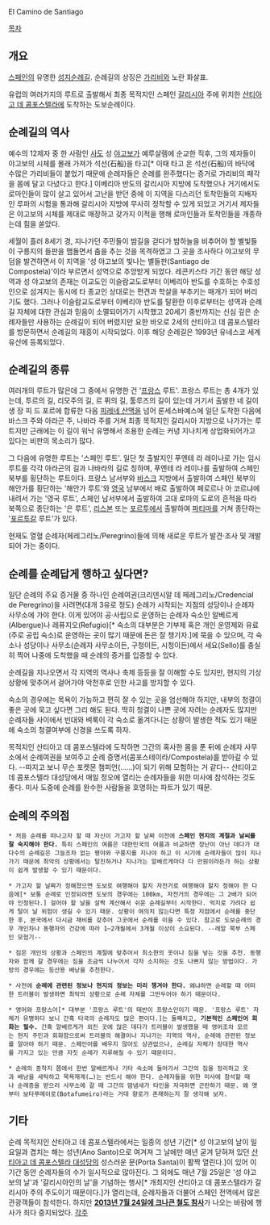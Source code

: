 El Camino de Santiago

[[목차]]
== 개요 ==
[[스페인]]의 유명한 [[성지순례]]길. 순례길의 상징은 [[가리비]]와 노란 화살표.

유럽의 여러가지의 루트로 출발해서 최종 목적지인 스페인 [[갈리시아]] 주에 위치한 [[산티아고 데 콤포스텔라 대성당|산티아고 데 콤포스텔라]]에 도착하는 도보순례이다.
== 순례길의 역사 ==
예수의 12제자 중 한 사람인 [[사도]] 성 [[야고보]]가 예루살렘에 순교한 직후, 그의 제자들이 야고보의 시체를 몰래 가져가 석선(石船)을 타고[* 이때 타고 온 석선(石船)의 바닥에 수많은 가리비들이 붙었기 때문에 순례자들은 순례를 완주했다는 증거로 가리비의 패각을 몸에 달고 다녔다고 한다.] 이베리아 반도의 갈리시아 지방에 도착했으나 거기에서도 로마인들이 많이 살고 있어서 고난을 받던 중에 이 지역을 다스리던 토착민들의 지배자인 루파의 시험을 통과해 갈리시아 지방에 무사히 정착할 수 있게 되었고 거기서 제자들은 야고보의 시체를 제대로 매장하고 갖가지 이적을 행해 로마인들과 토착민들을 개종하는데 힘을 쏟았다.

세월이 흘러 8세기 경, 지나가던 주민들이 밤길을 걷다가 밤하늘을 비추어야 할 별빛들이 구릉지의 들판을 맴돌면서 춤을 추는 것을 목격하였고 그 곳을 조사하다 야고보의 무덤을 발견하면서 이 지역을 '성 야고보의 빛나는 별들판(Santiago de Compostela)'이라 부르면서 성역으로 추앙받게 되었다.
레콘키스타 기간 동안 해당 성역과 성 야고보의 존재는 이교도인 이슬람교도로부터 이베리아 반도를 수호하는 수호성인으로 섬겨지는 동시에 타 종교인 상대로는 편견과 학살을 부추키는 매개가 되어 버리기도 했다. 그러나 이슬람교도로부터 이베리아 반도를 탈환한 이후로부터는 성역과 순례길 자체에 대한 관심과 믿음이 소멸되어가기 시작했고 20세기 중반까지는 신심 깊은 순례자들만 사용하는 순례길이 되어 버렸지만 요한 바오로 2세의 산티아고 데 콤포스텔라를 방문하면서 순례길의 재흥이 시작되었다. 이후 해당 순례길은 1993년 유네스코 세계유산에 등록되었다.
== 순례길의 종류 ==
여러개의 루트가 많은데 그 중에서 유명한 건 '[[프랑스]] 루트'. 프랑스 루트는 총 4개가 있는데, 투르의 길, 리모주의 길, 르 퓌의 길, 툴루즈의 길이 있는데 거기서 출발한 네 길이 생 장 피 드 포르에 합류한 다음 [[피레네 산맥]]을 넘어 론세스바예스에 일단 도착한 다음에 바스크 주와 아라곤 주, 나바라 주를 거쳐 최종 목적지인 갈리시아 지방으로 나가가는 루트지만 근래에는 이 길이 워낙 유명해서 조용한 순례는 커녕 지나치게 상업화되어가고 있다는 비판의 목소리가 많다.

그 다음에 유명한 루트는 '스페인 루트'. 일단 첫 출발지인 푸엔테 라 레이나로 가는 임시 루트를 각각 아라곤의 길과 나바라의 길로 칭하며, 푸엔테 라 레이나를 출발하여 스페인 북부를 횡단하는 루트이다.
프랑스 남서부와 [[바스크]] 지방에서 출발하여 스페인 북부의 해안가를 횡단하는 '해안가 루트'와 [[영국]] 남부에서 배로 출발하여 페로르나 아 코르냐에 내려서 가는 '영국 루트', 스페인 남서부에서 출발하여 고대 로마의 도로의 흔적을 따라 북쪽으로 종단하는 '은 루트', [[리스본]] 또는 [[포르투]]에서 출발하여 [[파티마]]를 거쳐 종단하는 '[[포르투갈]] 루트'가 있다.

현재도 열혈 순례자(페레그리노/Peregrino)들에 의해 새로운 루트가 발견·조사 및 개발되어 가는 중이다.
== 순례를 순례답게 행하고 싶다면? ==
일단 순례의 주요 증거물 중 하나인 순례여권(크리덴시알 데 페레그리노/Credencial de Peregrino)을 사려면(대개 3유로 정도) 순례가 시작되는 지점의 성당이나 순례자 사무소에 가야 한다. 이게 있어야 공·사립으로 운영하는 순례자 숙소인 알베르게(Albergue)나 레퓨지오(Refugio)[* 숙소의 대부분은 기부제 혹은 개인 운영제와 유료(주로 공립 숙소)로 운영하는 곳이 많기 때문에 돈은 잘 챙기자.]에 묵을 수 있으며, 각 숙소나 성당이나 사무소(순례자 사무소이든, 구청이든, 시청이든)에서 세요(Sello)를 충실히 찍어 나중에 도착했을 때 순례의 증거를 입증할 수 있다.

순례길을 지나오면서 각 지역의 역사나 축제 등등을 잘 이해할 수도 있지만, 현지의 기상 상황에 맞추어서 걸어가야 악천후로 인한 사고를 방지할 수 있다.

숙소의 경우에는 목욕이 가능하고 편히 잘 수 있는 곳을 엄선해야 하지만, 내부의 청결이 좋은 곳에 묵고 싶다면 그리 해도 된다. 딱히 청결이 나쁜 곳에 자려는 순례자도 많지만 순례자들 사이에서 빈대와 벼룩이 각 숙소로 옮겨다니는 상황이 발생한 적도 있기 때문에 숙소의 청결여부에 신경을 쓰도록 하자.

목적지인 산티아고 데 콤포스텔라에 도착하면 그간의 혹사한 몸을 푼 뒤에 순례자 사무소에서 순례여권을 보여주고 순례 증명서(콤포스테이라/Compostela)를 받아갈 수 있다. --따지고 보니 무슨 포켓몬 챔피언(……)이 되기 위해 모험하는 거 같다--
산티아고 데 콤포스텔라 대성당에서 매일 정오에 열리는 순례자들을 위한 미사에 참석하는 것도 좋다. 미사 도중에 순례를 완수한 사람들을 호명하는 파트가 있기 때문.
== 순례의 주의점 ==
 * 처음 순례를 떠나고자 할 때 자신이 가고자 할 날짜 이전에 '''스페인 현지의 계절과 날씨를 잘 숙지해야 한다.''' 특히 스페인의 여름은 대한민국의 여름과 비교하면 장난이 아닌 데다가 대다수의 순례길은 그늘조차 없는 평야와 구릉지를 지나야 하고 이 시기에 순례자들이 많이 지나가기 때문에 최악의 상황에서는 탈진하거나 지나가는 알베르게마다 다 만원이라든가 하는 상황이 쉽게 발생할 수 있기 때문이다.

 * 가고자 할 날짜가 정해졌으면 도보로 여행해야 할지 자전거로 여행해야 할지 정해야 한 다음에[* 보통 순례로 인정되려면 도보의 경우에는 100km, 자전거의 경우에는 그 2배가 되어야 인정된다.] 걸어야 할 날을 살짝 계산해서 쉬운 순례길부터 시작한다. 억지로 가려다 쉽게 탈이 날 위험이 생길 수 있기 때문. 상황이 여의치 않는다면 특정 지점에서 순례를 중단한 후, 본국에서 다시금 채비를 갖추어 그곳에서 순례를 이을 수 있다. 참고로 도보순례의 경우 개인차나 동행자의 건강에 따라 1~2개월에서 3개월 이상이 소요된다. --레알 북부 스페인 모험기--

 * 짐은 개인의 상황과 스페인의 계절에 맞추어서 최소한의 옷이나 짐을 넣는 것을 추천. 동행자와 함께 갈 경우에는 짐을 조금씩 나누어서 각자 소지하는 것도 나쁘지 않는 방법이다. 가방의 경우에는 등산용 배낭을 추천한다.

 * 사전에 '''순례에 관련된 정보나 현지의 정보는 미리 챙겨야 한다.''' 왜냐하면 순례할 때 어떠한 트러블이 발생하면 최악의 상황으로 순례 자체를 그만두어야 하기 때문이다.

 * 영어와 프랑스어[* 대부분 '프랑스 루트'의 태반이 프랑스인이기 때문. '프랑스 루트' 자체가 유명하다 보니 간혹 타국의 순례자도 많은 편이다.]는 둘째치고, '''기본적인 스페인어 회화는 필수.''' 간혹 알베르게가 외진 곳에 많은 데다가 트러블이 발생했을 때 영어조차 모르는 현지 주민과 회화함으로써 트러블의 해결이나 지나가는 지역의 역사, 순례에 관련된 정보를 알아야 하기 때문. 스페인어를 배우지 않아도 상관없으나, 순례길 자체가 장대한 역사를 가지고 있는 만큼 자칫 순례가 지루해질 수 있기 때문이다.

 * 순례의 종착지 쯤에서 한번 알베르게나 기타 숙소에 들어가서 그간의 짐을 정리하고 옷과 배낭을 세탁하고 목욕재계(…)는 반드시 해야 한다. 순례자들을 위한 미사에 참석할 때나 순례증을 받으러 사무소에 갈 때 그간의 땀냄새가 타인을 자극하면 곤란하기 때문. 왜 옛부터 보타푸메이로(Botafumeiro)라는 거대 향로가 존재하는지 잘 생각해 보자.
== 기타 ==
순례 목적지인 산티아고 데 콤포스텔라에서는 일종의 성년 기간[* 성 야고보의 날이 일요일과 겹치는 해는 성년(Ano Santo)으로 여겨져 그 날에만 매년 굳겨 닫혀져 있던 [[산티아고 데 콤포스텔라 대성당]]의 성스러운 문(Porta Santa)이 활짝 열린다.]이 있어 이 기간 동안 순례자들의 수가 일시적으로 많아진다. 그 외에도 매년 7월 25일은 '성 야고보의 날'과 '갈리시아인의 날'을 기념하는 행사[* 개최지인 산티아고 데 콤포스텔라가 갈리시아 주의 주도이기 때문이다.]가 열리는데, 순례자들과 더불어 스페인 전역에서 많은 관광객들이 참석한다. 하지만 '''[[스페인 갈리시아 고속열차 탈선사고|2013년 7월 24일에 크나큰 철도 참사]]'''가 나오는 바람에 행사가 죄다 중지되었다.
[[각주]]
